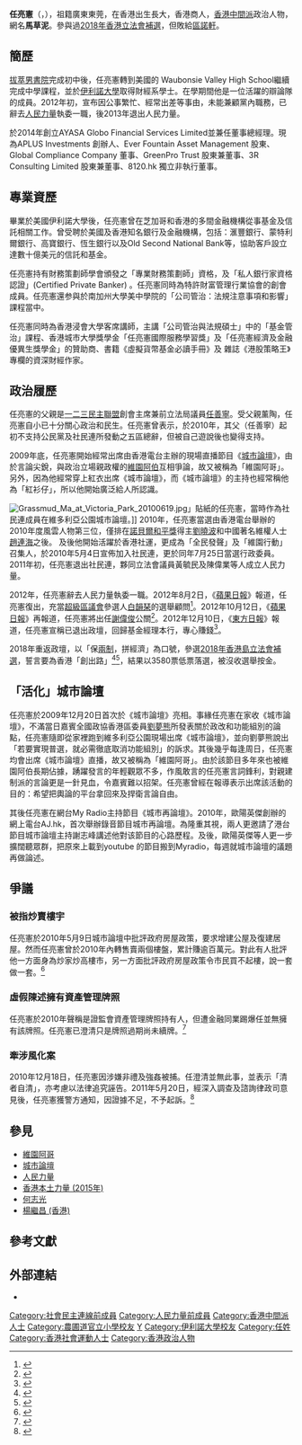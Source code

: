 {{Infobox_officeholder
| name = 任亮憲
| native_name = Edward Yum Liang-hsien
| nickname = 馬草泥
| image name = Edward Yum Liang-Hsien.jpg
| width = 200px
| date of birth = {{birth_date_and_age|1979|1|11}}
| 籍貫 = [[廣東|廣東]][[東莞|東莞]]
| date of death = 
| place of birth = {{BHKG}}
| nationality = {{CNHK}}
| party = {{LSD}}（2006年－2011年）<br/>{{PPW}}（2011年－2013年）
| residence = {{HKG}}[[九龍西|九龍西]][[紅磡|紅磡]]
| educate = *[[土瓜灣|土瓜灣]][[農圃道官立小學|農圃道官立小學]]上午校(1985-1990)
*[[拔萃男書院|拔萃男書院]](1991-1993)
*{{tsl|en|Waubonsie Valley High School|瓦邦席山谷高中}}(1993-1997)
*[[伊利諾大學|伊利諾大學]]財經系學士(1997-2001)
| work = *《爆政─維園阿哥》與另一維園阿哥[[星屑醫生|星屑醫生]]合著，2010年，明報出版社 ISBN 9789888027798
*《iMoney》政經不分專欄作者
*《港股策略王》專欄作者
*《虛擬貨幣基金必讀手冊》作者，2022年，頭條日報出版 ISBN 9789623485104
}}
'''任亮憲'''（{{lang-en|Edward Yum Liang-hsien}}，{{bd|1979年|1月11日}}），祖籍廣東東莞，在香港出生長大，香港商人，[[香港|香港]][[中間派_(香港)|中間派]]政治人物，網名'''馬草泥'''。參與過[[2018年香港立法會補選|2018年香港立法會補選]]，但敗給[[區諾軒|區諾軒]]。

==簡歷==
[[拔萃男書院|拔萃男書院]]完成初中後，任亮憲轉到美國的 Waubonsie Valley High School繼續完成中學課程，並於[[伊利諾大學|伊利諾大學]]取得財經系學士。在學期間他是一位活躍的辯論隊的成員。2012年初，宣布因公事繁忙、經常出差等事由，未能兼顧黨內職務，已辭去[[人民力量|人民力量]]執委一職，後2013年退出人民力量。

於2014年創立AYASA Globo Financial Services Limited並兼任董事總經理。現為APLUS Investments 創辦人、Ever Fountain Asset Management 股東、Global Compliance Company 董事、GreenPro Trust 股東兼董事、3R Consulting Limited 股東兼董事、8120.hk 獨立非執行董事。

==專業資歷==
畢業於美國伊利諾大學後，任亮憲曾在芝加哥和香港的多間金融機構從事基金及信託相關工作。曾受聘於美國及香港知名銀行及金融機構，包括：滙豐銀行、蒙特利爾銀行、高寶銀行、恆生銀行以及Old Second National Bank等，協助客戶設立達數十億美元的信託和基金。

任亮憲持有財務策劃師學會頒發之「專業財務策劃師」資格，及「私人銀行家資格認證」(Certified Private Banker) 。任亮憲同時為特許財富管理行業協會的創會成員。任亮憲還参與於南加州大學美中學院的「公司管治：法規注意事項和影響」課程當中。

任亮憲同時為香港浸會大學客席講師，主講「公司管治與法規碩士」中的「基金管治」課程、香港城市大學獎學金「任亮憲國際服務學習獎」及「任亮憲經濟及金融優異生獎學金」的贊助商、書籍《虛擬貨幣基金必讀手冊》及 雜誌《港股策略王》專欄的資深財經作家。

==政治履歷==
任亮憲的父親是[[一二三民主聯盟|一二三民主聯盟]]創會主席兼前立法局議員[[任善寧|任善寧]]。受父親薰陶，任亮憲自小已十分關心政治和民生。任亮憲曾表示，於2010年，其父（任善寧）起初不支持公民黨及社民連所發動之五區總辭，但被自己遊說後也變得支持。

2009年底，任亮憲開始經常出席由香港電台主辦的現場直播節目《[[城市論壇|城市論壇]]》，由於言論尖銳，與政治立場親政權的[[維園阿伯|維園阿伯]]互相爭論，故又被稱為「維園阿哥」。另外，因為他經常穿上紅衣出席《城市論壇》，而《城市論壇》的主持也經常稱他為「紅衫仔」，所以他開始廣泛給人所認識。 

[[File:Grassmud_Ma_at_Victoria_Park_20100619.jpg|right]]」貼紙的任亮憲，當時作為社民連成員在維多利亞公園城市論壇。]]
2010年，任亮憲當選由香港電台舉辦的2010年度風雲人物第三位，僅排在[[諾貝爾和平獎|諾貝爾和平獎]]得主[[劉曉波|劉曉波]]和中國著名維權人士[[趙連海|趙連海]]之後。 及後他開始活躍於香港社運，更成為「全民發聲」及「維園行動」召集人，於2010年5月4日宣佈加入社民連，更於同年7月25日當選行政委員。2011年初，任亮憲退出社民連，夥同立法會議員黃毓民及陳偉業等人成立人民力量。

2012年，任亮憲辭去人民力量執委一職。2012年8月2日，《[[蘋果日報_(香港)|蘋果日報]]》報道，任亮憲復出，充當[[超級區議會|超級區議會]]參選人[[白韻琹|白韻琹]]的選舉顧問<ref>{{cite news|url=http://hk.apple.nextmedia.com/news/art/20120802/16568707|title=維園阿哥死黐白姐姐|date=2012-08-02|newspaper=[[蘋果日報_(香港)|蘋果日報]]|author=[[李八方|李八方]]|accessdate=2014-06-29|archive-date=2016-10-29|archive-url=https://web.archive.org/web/20161029044227/http://hk.apple.nextmedia.com/news/art/20120802/16568707|dead-url=no}}</ref>。2012年10月12日，《[[蘋果日報_(香港)|蘋果日報]]》再報道，任亮憲將出任[[謝偉俊|謝偉俊]]公關<ref>{{cite news|url=http://hk.apple.nextmedia.com/news/art/20121012/18038487|title=白姐姐鋪路 助任亮憲做西環契孫|date=2012-10-12|newspaper=[[蘋果日報_(香港)|蘋果日報]]|author=[[李八方|李八方]]|accessdate=2014-06-29|archive-date=2016-10-31|archive-url=https://web.archive.org/web/20161031074518/http://hk.apple.nextmedia.com/news/art/20121012/18038487|dead-url=no}}</ref>。2012年12月10日，《[[東方日報_(香港)|東方日報]]》報道，任亮憲宣稱已退出政壇，回歸基金經理本行，專心賺錢<ref>{{cite news|url=http://orientaldaily.on.cc/cnt/news/20121210/00176_091.html|title=任亮憲棄政治專心搵銀 維園阿哥再現|date=2012-12-10|newspaper=[[東方日報_(香港)|東方日報]]|accessdate=2014-06-29|archive-date=2020-12-10|archive-url=https://web.archive.org/web/20201210051441/http://orientaldaily.on.cc/cnt/news/20121210/00176_091.html|dead-url=no}}</ref>。

2018年重返政壇，以「保[[一國兩制|兩制]]，拼經濟」為口號，參選[[2018年香港立法會補選|2018年香港島立法會補選]]，誓言要為香港「創出路」<ref>{{cite news|url=http://nextplus.nextmedia.com/news/mosthit/20180118/568446|title=【維園阿哥】擬參選港島議席 是人是鬼？任亮憲：有能者居之|date=2018-01-18|newspaper=[[壹週刊_(香港)|壹週刊]]|author=忻肇康|accessdate=2018-03-10|archive-date=2018-08-29|archive-url=https://web.archive.org/web/20180829040656/http://nextplus.nextmedia.com/news/mosthit/20180118/568446|dead-url=no}}</ref><ref>{{cite news|url=http://www.metrodaily.hk/metro_columns/反對派缺乏的財經人才/?page562=4377|title=反對派缺乏的財經人才|date=2018-02-13|newspaper=[[都市日報|都市日報]]|author=洪錦鉉|access-date=2020-03-13|archive-url=https://web.archive.org/web/20191205220417/https://www.metrodaily.hk/metro_columns/%E5%8F%8D%E5%B0%8D%E6%B4%BE%E7%BC%BA%E4%B9%8F%E7%9A%84%E8%B2%A1%E7%B6%93%E4%BA%BA%E6%89%8D/?page562=4377|archive-date=2019-12-05|dead-url=yes}}</ref>，結果以3580票低票落選，被沒收選舉按金。

==「活化」城市論壇==
任亮憲於2009年12月20日首次於《城市論壇》亮相。事緣任亮憲在家收《城市論壇》，不滿當日嘉賓全國政協香港區委員[[劉夢熊|劉夢熊]]所發表關於政改和功能組別的論點，任亮憲隨即從家裡跑到維多利亞公園現場出席《城市論壇》，並向劉夢熊說出「若要實現普選，就必需徹底取消功能組別」的訴求。其後幾乎每逢周日，任亮憲均會出席《城市論壇》直播，故又被稱為「維園阿哥」。由於該節目多年來也被維園阿伯長期佔據，踴躍發言的年輕觀眾不多，作風敢言的任亮憲言詞鋒利，對親建制派的言論更是一針見血，令嘉賓難以招架。任亮憲曾經在報導表示出席該活動的目的：希望把輿論的平台拿回來及捍衛言論自由。

其後任亮憲在網台My Radio主持節目《城市再論壇》。2010年，歐陽英傑創辦的網上電台AJ.hk，首次舉辦錄音節目城市再論壇。為隆重其視，兩人更邀請了港台節目城市論壇主持謝志峰講述他對该節目的心路歷程。及後，歐陽英傑等人更一步擴闊聽眾群，把原來上載到youtube 的節目搬到Myradio，每週就城市論壇的議題再做論述。

==爭議==
===被指炒賣樓宇===
任亮憲於2010年5月9日城市論壇中批評政府房屋政策，要求增建公屋及復建居屋。然而任亮憲曾於2010年內轉售賣兩個樓盤，累計賺逾百萬元。對此有人批評他一方面身為炒家炒高樓市，另一方面批評政府房屋政策令市民買不起樓，說一套做一套。<ref>{{cite news |url=http://orientaldaily.on.cc/cnt/news/20100511/00176_088.html |title=政情：維園阿哥炒樓捱轟 |publisher=東方日報 |date=2010-05-11 |accessdate=2010-12-17 |archive-date=2020-03-23 |archive-url=https://web.archive.org/web/20200323185434/http://orientaldaily.on.cc/cnt/news/20100511/00176_088.html |dead-url=no }}</ref>

===虛假陳述擁有資產管理牌照===
任亮憲於2010年聲稱是證監會資產管理牌照持有人，但遭金融同業踢爆任並無擁有該牌照。任亮憲已澄清只是牌照過期尚未續牌。<ref>{{cite news |url=http://eastweek.my-magazine.me/main/8430 |title=證監會已除名　維園阿哥無牌稱有牌 |publisher=東周網 |date=2010-09-14 |accessdate=2018-02-01 |archive-date=2020-03-23 |archive-url=https://web.archive.org/web/20200323185437/https://eastweek.my-magazine.me/main/8430 |dead-url=no }}</ref>

===牽涉風化案===
2010年12月18日，任亮憲因涉嫌非禮及強姦被捕。任澄清並無此事，並表示「清者自清」，亦考慮以法律追究誣告。2011年5月20日，經深入調查及諮詢律政司意見後，任亮憲獲警方通知，因證據不足，不予起訴。<ref>{{cite news |url=https://hk.news.appledaily.com/local/daily/article/20101218/14779525 |title=維園阿哥任亮憲涉強姦被捕 |publisher=蘋果日報 |date=2010-12-18 |accessdate=2018-02-01 |archive-date=2020-03-23 |archive-url=https://web.archive.org/web/20200323185404/https://hk.news.appledaily.com/local/daily/article/20101218/14779525 |dead-url=no }}</ref>

==參見==
*[[維園阿哥|維園阿哥]]
*[[城市論壇|城市論壇]]
*[[人民力量|人民力量]]
*[[香港本土力量_(2015年)|香港本土力量 (2015年)]]
*[[何志光|何志光]]
*[[楊繼昌_(香港)|楊繼昌 (香港)]]

==參考文獻==
{{reflist}}

==外部連結==
*{{facebook|EDWARDYUMLH}}
{{commonscat|Yum Liang-Hsien, Edward}}

[[Category:社會民主連線前成員|Category:社會民主連線前成員]]
[[Category:人民力量前成員|Category:人民力量前成員]]
[[Category:香港中間派人士|Category:香港中間派人士]]
[[Category:農圃道官立小學校友|Category:農圃道官立小學校友]]
[[Category:拔萃男書院校友|Y]]
[[Category:伊利諾大學校友|Category:伊利諾大學校友]]
[[Category:任姓|Category:任姓]]
[[Category:香港社會運動人士|Category:香港社會運動人士]]
[[Category:香港政治人物|Category:香港政治人物]]